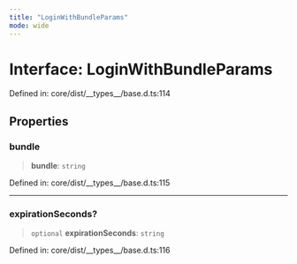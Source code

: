 ```yaml
---
title: "LoginWithBundleParams"
mode: wide
---
```

  
# Interface: LoginWithBundleParams

Defined in: core/dist/\_\_types\_\_/base.d.ts:114

## Properties

### bundle

> **bundle**: `string`

Defined in: core/dist/\_\_types\_\_/base.d.ts:115

***

### expirationSeconds?

> `optional` **expirationSeconds**: `string`

Defined in: core/dist/\_\_types\_\_/base.d.ts:116
